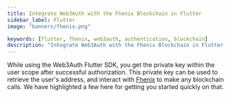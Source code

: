 ```yaml
---
title: Integrate Web3Auth with the Fhenix Blockchain in Flutter
sidebar_label: Flutter
image: "banners/fhenix.png"

keywords: [flutter, fhenix, web3auth, authentication, blockchain]
description: "Integrate Web3Auth with the Fhenix Blockchain in Flutter | Documentation - Web3Auth"
---
```



<SEO
  title="Integrate Web3Auth with the Fhenix Blockchain in Flutter"
  description="Integrate Web3Auth with the Fhenix Blockchain in Flutter | Documentation - Web3Auth"
  image="https://web3auth.io/docs/banners/fhenix.png"
  slug="/connect-blockchain/evm/fhenix/flutter"
/>

While using the Web3Auth Flutter SDK, you get the private key within the user scope after successful
authorization. This private key can be used to retrieve the user's address, and interact with
[Fhenix](https://www.fhenix.io/) to make any blockchain calls. We have highlighted a few here for
getting you started quickly on that.

<EVMInteraction />
